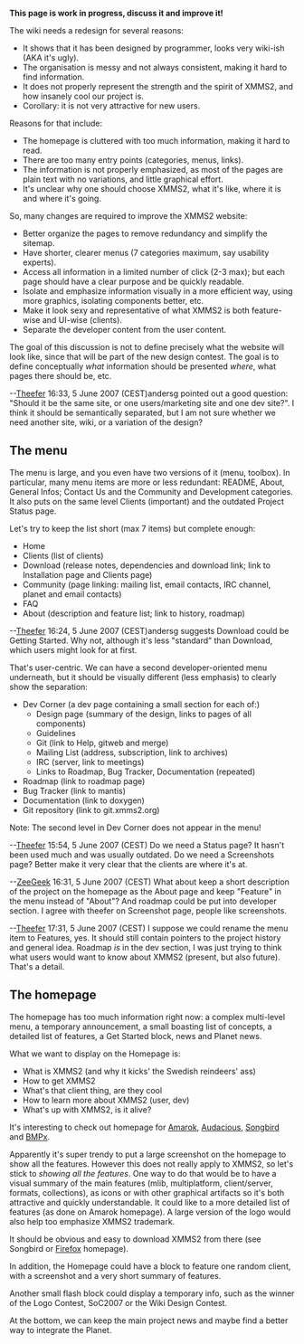 '''This page is work in progress, discuss it and improve it!'''

The wiki needs a redesign for several reasons:
* It shows that it has been designed by programmer, looks very wiki-ish (AKA it's ugly).
* The organisation is messy and not always consistent, making it hard to find information.
* It does not properly represent the strength and the spirit of XMMS2, and how insanely cool our project is.
* Corollary: it is not very attractive for new users.

Reasons for that include:
* The homepage is cluttered with too much information, making it hard to read.
* There are too many entry points (categories, menus, links).
* The information is not properly emphasized, as most of the pages are plain text with no variations, and little graphical effort.
* It's unclear why one should choose XMMS2, what it's like, where it is and where it's going.

So, many changes are required to improve the XMMS2 website:
* Better organize the pages to remove redundancy and simplify the sitemap.
* Have shorter, clearer menus (7 categories maximum, say usability experts).
* Access all information in a limited number of click (2-3 max); but each page should have a clear purpose and be quickly readable.
* Isolate and emphasize information visually in a more efficient way, using more graphics, isolating components better, etc.
* Make it look sexy and representative of what XMMS2 is both feature-wise and UI-wise (clients).
* Separate the developer content from the user content.

The goal of this discussion is not to define precisely what the website will look like, since that will be part of the new design contest. The goal is to define conceptually ''what'' information should be presented ''where'', what pages there should be, etc.


--[[User:Theefer|Theefer]] 16:33, 5 June 2007 (CEST)andersg pointed out a good question: "Should it be the same site, or one users/marketing site and one dev site?". I think it should be semantically separated, but I am not sure whether we need another site, wiki, or a variation of the design?


== The menu ==

The menu is large, and you even have two versions of it (menu, toolbox). In particular, many menu items are more or less redundant: README, About, General Infos; Contact Us and the Community and Development categories. It also puts on the same level Clients (important) and the outdated Project Status page.

Let's try to keep the list short (max 7 items) but complete enough:
* Home
* Clients (list of clients)
* Download (release notes, dependencies and download link; link to Installation page and Clients page)
* Community (page linking: mailing list, email contacts, IRC channel, planet and email contacts)
* FAQ
* About (description and feature list; link to history, roadmap)

--[[User:Theefer|Theefer]] 16:24, 5 June 2007 (CEST)andersg suggests Download could be Getting Started. Why not, although it's less "standard" than Download, which users might look for at first.

That's user-centric.  We can have a second developer-oriented menu underneath, but it should be visually different (less emphasis) to clearly show the separation:
* Dev Corner  (a dev page containing a small section for each of:)
** Design page (summary of the design, links to pages of all components)
** Guidelines
** Git (link to Help, gitweb and merge)
** Mailing List (address, subscription, link to archives)
** IRC (server, link to meetings)
** Links to Roadmap, Bug Tracker, Documentation (repeated)
* Roadmap  (link to roadmap page)
* Bug Tracker  (link to mantis)
* Documentation  (link to doxygen)
* Git repository  (link to git.xmms2.org)

Note: The second level in Dev Corner does not appear in the menu!


--[[User:Theefer|Theefer]] 15:54, 5 June 2007 (CEST)
Do we need a Status page? It hasn't been used much and was usually outdated.
Do we need a Screenshots page? Better make it very clear that the clients are where it's at.

--[[User:Zeegeek|ZeeGeek]] 16:31, 5 June 2007 (CEST)
What about keep a short description of the project on the homepage as the About page and keep "Feature" in the menu instead of "About"? And roadmap could be put into developer section.
I agree with theefer on Screenshot page, people like screenshots.

--[[User:Theefer|Theefer]] 17:31, 5 June 2007 (CEST)
I suppose we could rename the menu item to Features, yes. It should still contain pointers to the project history and general idea. Roadmap ''is'' in the dev section, I was just trying to think what users would want to know about XMMS2 (present, but also future). That's a detail.

== The homepage ==

The homepage has too much information right now: a complex multi-level menu, a temporary announcement, a small boasting list of concepts, a detailed list of features, a Get Started block, news and Planet news.

What we want to display on the Homepage is:
* What is XMMS2 (and why it kicks' the Swedish reindeers' ass)
* How to get XMMS2
* What's that client thing, are they cool
* How to learn more about XMMS2 (user, dev)
* What's up with XMMS2, is it alive?

It's interesting to check out homepage for [http://amarok.kde.org/ Amarok], [http://audacious-media-player.org/Main_Page Audacious], [http://www.songbirdnest.com/ Songbird] and [http://bmpx.beep-media-player.org/site/BMPx_Homepage BMPx].

Apparently it's super trendy to put a large screenshot on the homepage to show all the features.  However this does not really apply to XMMS2, so let's stick to ''showing all the features''.  One way to do that would be to have a visual summary of the main features (mlib, multiplatform, client/server, formats, collections), as icons or with other graphical artifacts so it's both attractive and quickly understandable.  It could like to a more detailed list of features (as done on Amarok homepage). A large version of the logo would also help too emphasize XMMS2 trademark.

It should be obvious and easy to download XMMS2 from there (see Songbird or [http://www.mozilla.com/en-US/firefox/ Firefox] homepage).

In addition, the Homepage could have a block to feature one random client, with a screenshot and a very short summary of features.

Another small flash block could display a temporary info, such as the winner of the Logo Contest, SoC2007 or the Wiki Design Contest.

At the bottom, we can keep the main project news and maybe find a better way to integrate the Planet.